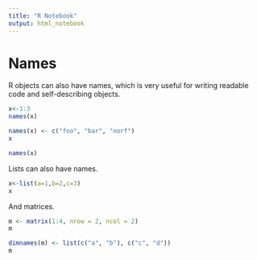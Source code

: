 ```yaml
---
title: "R Notebook"
output: html_notebook
---
```



# Names

R objects can also have names, which is very useful for writing readable code and self-describing objects. 

```r
x<-1:3
names(x)
```

```r
names(x) <- c("foo", "bar", "norf")
x
```
```r
names(x)
```

Lists can also have names.

```r
x<-list(a=1,b=2,c=3)
x
```


And matrices.

```r
m <- matrix(1:4, nrow = 2, ncol = 2)
m
```
```r
dimnames(m) <- list(c("a", "b"), c("c", "d"))
m
```

